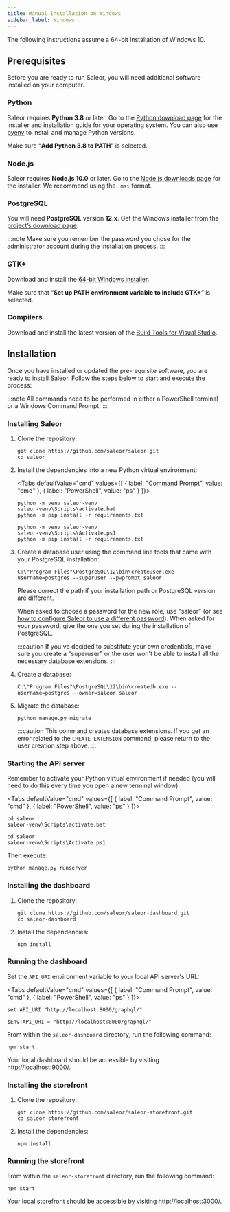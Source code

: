 ```yaml
---
title: Manual Installation on Windows
sidebar_label: Windows
---
```



The following instructions assume a 64-bit installation of Windows 10.

## Prerequisites

Before you are ready to run Saleor, you will need additional software installed on your computer.

### Python

Saleor requires **Python 3.8** or later. Go to the [Python download page](https://www.python.org/downloads/) for the installer and installation guide for your operating system. You can also use [pyenv](https://github.com/pyenv/pyenv) to install and manage Python versions.

Make sure “**Add Python 3.8 to PATH**” is selected.

### Node.js

Saleor requires **Node.js 10.0** or later. Go to the [Node.js downloads page](https://nodejs.org/en/download/) for the installer. We recommend using the `.msi` format.

### PostgreSQL

You will need **PostgreSQL** version **12.x**. Get the Windows installer from the [project’s download page](https://www.postgresql.org/download/windows/).

:::note
Make sure you remember the password you chose for the administrator account during the installation process.
:::

### GTK+

Download and install the [64-bit Windows installer](https://github.com/tschoonj/GTK-for-Windows-Runtime-Environment-Installer).

Make sure that “**Set up PATH environment variable to include GTK+**” is selected.

### Compilers

Download and install the latest version of the [Build Tools for Visual Studio](https://go.microsoft.com/fwlink/?linkid=840931).

## Installation

Once you have installed or updated the pre-requisite software, you are ready to install Saleor. Follow the steps below to start and execute the process:

:::note
All commands need to be performed in either a PowerShell terminal or a Windows Command Prompt.
:::

### Installing Saleor

1. Clone the repository:

   ```shell
   git clone https://github.com/saleor/saleor.git
   cd saleor
   ```

2. Install the dependencies into a new Python virtual environment:

   <Tabs defaultValue="cmd" values={[
     { label: "Command Prompt", value: "cmd" },
     { label: "PowerShell", value: "ps" }
   ]}>
   <TabItem value="cmd">

   ```shell
   python -m venv saleor-venv
   saleor-venv\Scripts\activate.bat
   python -m pip install -r requirements.txt
   ```

   </TabItem>
   <TabItem value="ps">

   ```shell
   python -m venv saleor-venv
   saleor-venv\Scripts\Activate.ps1
   python -m pip install -r requirements.txt
   ```

   </TabItem>
   </Tabs>

3. Create a database user using the command line tools that came with your PostgreSQL installation:

   ```shell
   C:\"Program Files"\PostgreSQL\12\bin\createuser.exe --username=postgres --superuser --pwprompt saleor
   ```

   Please correct the path if your installation path or PostgreSQL version are different.

   When asked to choose a password for the new role, use "saleor" (or see [how to configure Saleor to use a different password](developer/running-saleor/configuration.mdx#database_url)). When asked for your password, give the one you set during the installation of PostgreSQL.

   :::caution
   If you've decided to substitute your own credentials, make sure you create a "superuser" or the user won't be able to install all the necessary database extensions.
   :::

4. Create a database:

   ```shell
   C:\"Program Files"\PostgreSQL\12\bin\createdb.exe --username=postgres --owner=saleor saleor
   ```

5. Migrate the database:

   ```shell
   python manage.py migrate
   ```

   :::caution
   This command creates database extensions. If you get an error related to the `CREATE EXTENSION` command, please return to the user creation step above.
   :::


### Starting the API server

Remember to activate your Python virtual environment if needed (you will need to do this every time you open a new terminal window):

<Tabs defaultValue="cmd" values={[
  { label: "Command Prompt", value: "cmd" },
  { label: "PowerShell", value: "ps" }
]}>
<TabItem value="cmd">

```shell
cd saleor
saleor-venv\Scripts\activate.bat
```

</TabItem>
<TabItem value="ps">

```shell
cd saleor
saleor-venv\Scripts\Activate.ps1
```

</TabItem>
</Tabs>

Then execute:

```shell
python manage.py runserver
```

### Installing the dashboard

1. Clone the repository:

   ```shell
   git clone https://github.com/saleor/saleor-dashboard.git
   cd saleor-dashboard
   ```

2. Install the dependencies:

   ```shell
   npm install
   ```

### Running the dashboard

Set the `API_URI` environment variable to your local API server's URL:

<Tabs defaultValue="cmd" values={[
  { label: "Command Prompt", value: "cmd" },
  { label: "PowerShell", value: "ps" }
]}>
<TabItem value="cmd">

```shell
set API_URI "http://localhost:8000/graphql/"
```

</TabItem>
<TabItem value="ps">

```shell
$Env:API_URI = "http://localhost:8000/graphql/"
```

</TabItem>
</Tabs>

From within the `saleor-dashboard` directory, run the following command:

```shell
npm start
```

Your local dashboard should be accessible by visiting [http://localhost:9000/](http://localhost:9000/).

### Installing the storefront

1. Clone the repository:

   ```
   git clone https://github.com/saleor/saleor-storefront.git
   cd saleor-storefront
   ```

2. Install the dependencies:

   ```shell
   npm install
   ```

### Running the storefront

From within the `saleor-storefront` directory, run the following command:

```shell
npm start
```

Your local storefront should be accessible by visiting [http://localhost:3000/](http://localhost:3000/).
